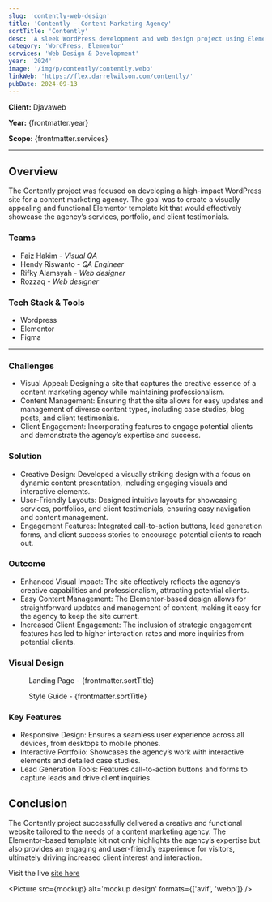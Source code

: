 ```yaml
---
slug: 'contently-web-design'
title: 'Contently - Content Marketing Agency'
sortTitle: 'Contently'
desc: 'A sleek WordPress development and web design project using Elementor, crafted for a content marketing agency.'
category: 'WordPress, Elementor'
services: 'Web Design & Development'
year: '2024'
image: '/img/p/contently/contently.webp'
linkWeb: 'https://flex.darrelwilson.com/contently/'
pubDate: 2024-09-13
---
```



**Client:** Djavaweb

**Year:** {frontmatter.year}

**Scope:** {frontmatter.services}

---

## Overview

The Contently project was focused on developing a high-impact WordPress site for a content marketing agency. The goal was to create a visually appealing and functional Elementor template kit that would effectively showcase the agency’s services, portfolio, and client testimonials.

### Teams

- Faiz Hakim - _Visual QA_
- Hendy Riswanto - _QA Engineer_
- Rifky Alamsyah - _Web designer_
- Rozzaq - _Web designer_

### Tech Stack & Tools

- Wordpress
- Elementor
- Figma

---

### Challenges

- Visual Appeal: Designing a site that captures the creative essence of a content marketing agency while maintaining professionalism.
- Content Management: Ensuring that the site allows for easy updates and management of diverse content types, including case studies, blog posts, and client testimonials.
- Client Engagement: Incorporating features to engage potential clients and demonstrate the agency’s expertise and success.

### Solution

- Creative Design: Developed a visually striking design with a focus on dynamic content presentation, including engaging visuals and interactive elements.
- User-Friendly Layouts: Designed intuitive layouts for showcasing services, portfolios, and client testimonials, ensuring easy navigation and content management.
- Engagement Features: Integrated call-to-action buttons, lead generation forms, and client success stories to encourage potential clients to reach out.

### Outcome

- Enhanced Visual Impact: The site effectively reflects the agency’s creative capabilities and professionalism, attracting potential clients.
- Easy Content Management: The Elementor-based design allows for straightforward updates and management of content, making it easy for the agency to keep the site current.
- Increased Client Engagement: The inclusion of strategic engagement features has led to higher interaction rates and more inquiries from potential clients.

### Visual Design

<figure>
  <Picture
    src={landingPage}
    alt='high fidelity design'
    formats={['avif', 'webp']}
  />
  <figcaption class='text-center'>
    Landing Page - {frontmatter.sortTitle}
  </figcaption>
</figure>

<figure>
  <Picture
    src={styleGuide}
    alt='high fidelity design'
    formats={['avif', 'webp']}
  />
  <figcaption class='text-center'>
    Style Guide - {frontmatter.sortTitle}
  </figcaption>
</figure>

### Key Features

- Responsive Design: Ensures a seamless user experience across all devices, from desktops to mobile phones.
- Interactive Portfolio: Showcases the agency’s work with interactive elements and detailed case studies.
- Lead Generation Tools: Features call-to-action buttons and forms to capture leads and drive client inquiries.

## Conclusion

The Contently project successfully delivered a creative and functional website tailored to the needs of a content marketing agency. The Elementor-based template kit not only highlights the agency’s expertise but also provides an engaging and user-friendly experience for visitors, ultimately driving increased client interest and interaction.

Visit the live <a href={frontmatter.linkWeb} target='_blank'>site here</a>

<Picture src={mockup} alt='mockup design' formats={['avif', 'webp']} />
